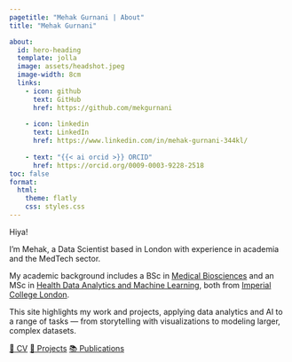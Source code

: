 ```yaml
---
pagetitle: "Mehak Gurnani | About"
title: "Mehak Gurnani"

about: 
  id: hero-heading
  template: jolla
  image: assets/headshot.jpeg
  image-width: 8cm
  links: 
    - icon: github
      text: GitHub
      href: https://github.com/mekgurnani
      
    - icon: linkedin
      text: LinkedIn
      href: https://www.linkedin.com/in/mehak-gurnani-344kl/
      
    - text: "{{< ai orcid >}} ORCID"
      href: https://orcid.org/0009-0003-9228-2518 
toc: false
format:
  html:
    theme: flatly
    css: styles.css
---
```


Hiya!

I’m Mehak, a Data Scientist based in London with experience in academia and the MedTech sector. 

My academic background includes a BSc in [Medical Biosciences](https://www.imperial.ac.uk/study/courses/undergraduate/medical-biosciences/) and an MSc in [Health Data Analytics and Machine Learning](https://www.imperial.ac.uk/study/courses/postgraduate-taught/health-data-analytics/), both from [Imperial College London](https://www.imperial.ac.uk/).

This site highlights my work and projects, applying data analytics and AI to a range of tasks — from storytelling with visualizations to modeling larger, complex datasets.

<div class="d-grid gap-3 col-10 col-sm-6 col-md-4 mx-auto mt-4">
  <a href="cv.qmd" class="btn btn-outline-primary" role="button">📄 CV</a>
  <a href="projects.qmd" class="btn btn-outline-primary" role="button">🧩 Projects</a>
  <a href="publications.qmd" class="btn btn-outline-primary" role="button">📚 Publications</a>
</div>
